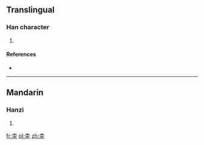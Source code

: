 ==Translingual==

===Han character===
{{Han char|rn=75|rad=木|as=07|sn=11|four=40104|canj=DOOG|ids=⿱木坐}}

# {{defn|Han|sort=木07}}

====References====
* {{Han ref|kx=0527.200|dkj=14820|dj=0916.110|hdz=21217.060|uh=687D|ud=26749|bh=D5D5|bd=54741}}

----

==Mandarin==

===Hanzi===
{{cmn-hanzi|pin=[[wěn]] ([[wen3]])|wg=wen<sup>3</sup>}}

# {{defn|lang=cmn|sort=木07}}

[[fr:桽]]
[[pl:桽]]
[[zh:桽]]